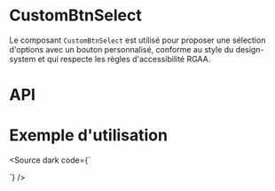 
<Meta of={CustomBtnSelectStories}/>

# CustomBtnSelect

Le composant `CustomBtnSelect` est utilisé pour proposer une sélection d'options avec un bouton personnalisé, conforme au style du design-system et qui respecte les règles d'accessibilité RGAA.

<Canvas of={CustomBtnSelectStories.Default}/>

# API

<Controls of={CustomBtnSelectStories.Default}/>

# Exemple d'utilisation

<Source
    dark code={`
<script setup lang="ts">

  const model = ref(null)
  const menuItems = ['Option 1', 'Option 2', 'Option 3']

</script>

<template>
  <main class="ma-12">
    Option sélectionnée: {{ model }}
    <div class="d-flex flex-wrap align-center">
      <CustomBtnSelect
        v-model="model"
        :menu-items="menuItems"
        label="Sélectionnez une option"
        primary-info="Primary Info"
        secondary-info="Secondary Info"
      />
    </div>
  </main>
</template>
`}
/>